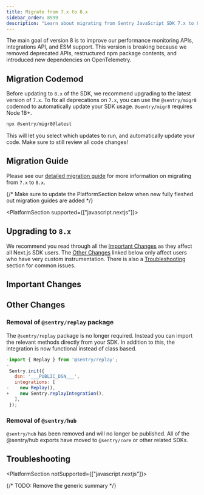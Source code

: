 ```yaml
---
title: Migrate from 7.x to 8.x
sidebar_order: 8999
description: "Learn about migrating from Sentry JavaScript SDK 7.x to 8.x"
---
```


The main goal of version 8 is to improve our performance monitoring APIs, integrations API, and ESM support. This
version is breaking because we removed deprecated APIs, restructured npm package contents, and introduced new
dependencies on OpenTelemetry.

## Migration Codemod

Before updating to `8.x` of the SDK, we recommend upgrading to the latest version of `7.x`. To fix all deprecations on `7.x`, you can use the `@sentry/migr8` codemod to automatically update your SDK usage. `@sentry/migr8` requires Node 18+.

```bash
npx @sentry/migr8@latest
```

This will let you select which updates to run, and automatically update your code. Make sure to still review all code changes!

## Migration Guide

Please see our [detailed migration guide](https://github.com/getsentry/sentry-javascript/blob/develop/MIGRATION.md#upgrading-from-7x-to-8x) for more information on migrating from `7.x` to `8.x`.

{/* Make sure to update the PlatformSection below when new fully fleshed out migration guides are added */}

<PlatformSection supported={["javascript.nextjs"]}>

## Upgrading to `8.x`

<PlatformContent includePath="migration/javascript-v8/intro" />

We recommend you read through all the [Important Changes](#important-changes) as they affect all Next.js SDK users. The [Other Changes](#other-changes) linked below only affect users who have very custom instrumentation. There is also a [Troubleshooting](#troubleshooting) section for common issues.

## Important Changes

<PlatformContent includePath="migration/javascript-v8/important-changes" />

## Other Changes

<PlatformContent includePath="migration/javascript-v8/other-changes" />

### Removal of `@sentry/replay` package

The `@sentry/replay` package is no longer required. Instead you can import the relevant methods directly from your SDK. In addition to this, the integration is now functional instead of class based.

```JavaScript diff
-import { Replay } from '@sentry/replay';
-
 Sentry.init({
   dsn: '___PUBLIC_DSN___',
   integrations: [
-    new Replay(),
+    new Sentry.replayIntegration(),
   ],
 });
```

<PlatformContent includePath="migration/javascript-v8/integrations-package-removal" />

### Removal of `@sentry/hub`

`@sentry/hub` has been removed and will no longer be published. All of the @sentry/hub exports have moved to `@sentry/core` or other related SDKs.

<PlatformContent includePath="migration/javascript-v8/tracing-package-removal" />

## Troubleshooting

<PlatformContent includePath="migration/javascript-v8/troubleshooting" />

</PlatformSection>

<PlatformSection notSupported={["javascript.nextjs"]}>

{/* TODO: Remove the generic summary */}

<PlatformContent includePath="migration/javascript-v8/summary" />

</PlatformSection>
